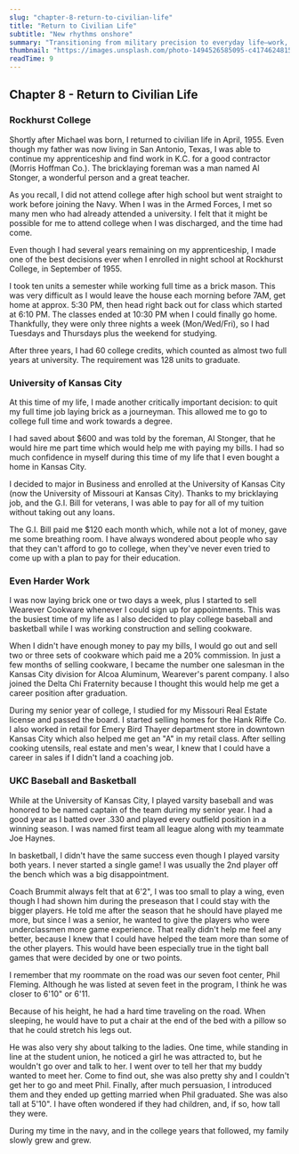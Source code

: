 ```yaml
---
slug: "chapter-8-return-to-civilian-life"
title: "Return to Civilian Life"
subtitle: "New rhythms onshore"
summary: "Transitioning from military precision to everyday life—work, community, and the steady building of a future."
thumbnail: "https://images.unsplash.com/photo-1494526585095-c41746248156?auto=format&fit=crop&w=1200&h=675&q=80"
readTime: 9
---
```


## Chapter 8 - Return to Civilian Life

### Rockhurst College

Shortly after Michael was born, I returned to civilian life in April, 1955. Even
though my father was now living in San Antonio, Texas, I was able to continue my
apprenticeship and find work in K.C. for a good contractor (Morris Hoffman Co.).
The bricklaying foreman was a man named Al Stonger, a wonderful person and a
great teacher.

As you recall, I did not attend college after high school but went straight to
work before joining the Navy. When I was in the Armed Forces, I met so many men
who had already attended a university. I felt that it might be possible for me
to attend college when I was discharged, and the time had come.

Even though I had several years remaining on my apprenticeship, I made one of
the best decisions ever when I enrolled in night school at Rockhurst College, in
September of 1955.

I took ten units a semester while working full time as a brick mason. This was
very difficult as I would leave the house each morning before 7AM, get home at
approx. 5:30 PM, then head right back out for class which started at 6:10 PM.
The classes ended at 10:30 PM when I could finally go home. Thankfully, they
were only three nights a week (Mon/Wed/Fri), so I had Tuesdays and Thursdays
plus the weekend for studying.

After three years, I had 60 college credits, which counted as almost two full
years at university. The requirement was 128 units to graduate.

### University of Kansas City

At this time of my life, I made another critically important decision: to quit
my full time job laying brick as a journeyman. This allowed me to go to college
full time and work towards a degree.

I had saved about $600 and was told by the foreman, Al Stonger, that he would
hire me part time which would help me with paying my bills. I had so much
confidence in myself during this time of my life that I even bought a home in
Kansas City.

I decided to major in Business and enrolled at the University of Kansas City
(now the University of Missouri at Kansas City). Thanks to my bricklaying job,
and the G.I. Bill for veterans, I was able to pay for all of my tuition without
taking out any loans.

The G.I. Bill paid me $120 each month which, while not a lot of money, gave me
some breathing room. I have always wondered about people who say that they can't
afford to go to college, when they've never even tried to come up with a plan to
pay for their education.

### Even Harder Work

I was now laying brick one or two days a week, plus I started to sell Wearever
Cookware whenever I could sign up for appointments. This was the busiest time of
my life as I also decided to play college baseball and basketball while I was
working construction and selling cookware.

When I didn't have enough money to pay my bills, I would go out and sell two or
three sets of cookware which paid me a 20% commission. In just a few months of
selling cookware, I became the number one salesman in the Kansas City division
for Alcoa Aluminum, Wearever's parent company. I also joined the Delta Chi
Fraternity because I thought this would help me get a career position after
graduation.

During my senior year of college, I studied for my Missouri Real Estate license
and passed the board. I started selling homes for the Hank Riffe Co. I also
worked in retail for Emery Bird Thayer department store in downtown Kansas City
which also helped me get an "A" in my retail class. After selling cooking
utensils, real estate and men's wear, I knew that I could have a career in sales
if I didn't land a coaching job.

### UKC Baseball and Basketball

While at the University of Kansas City, I played varsity baseball and was
honored to be named captain of the team during my senior year. I had a good year
as I batted over .330 and played every outfield position in a winning season. I
was named first team all league along with my teammate Joe Haynes.

In basketball, I didn't have the same success even though I played varsity both
years. I never started a single game! I was usually the 2nd player off the bench
which was a big disappointment.

Coach Brummit always felt that at 6'2", I was too small to play a wing, even
though I had shown him during the preseason that I could stay with the bigger
players. He told me after the season that he should have played me more, but
since I was a senior, he wanted to give the players who were underclassmen more
game experience. That really didn't help me feel any better, because I knew that
I could have helped the team more than some of the other players. This would
have been especially true in the tight ball games that were decided by one or
two points.

I remember that my roommate on the road was our seven foot center, Phil Fleming.
Although he was listed at seven feet in the program, I think he was closer to
6'10" or 6'11.

Because of his height, he had a hard time traveling on the road. When sleeping,
he would have to put a chair at the end of the bed with a pillow so that he
could stretch his legs out.

He was also very shy about talking to the ladies. One time, while standing in
line at the student union, he noticed a girl he was attracted to, but he
wouldn't go over and talk to her. I went over to tell her that my buddy wanted
to meet her. Come to find out, she was also pretty shy and I couldn't get her to
go and meet Phil. Finally, after much persuasion, I introduced them and they
ended up getting married when Phil graduated. She was also tall at 5'10". I have
often wondered if they had children, and, if so, how tall they were.

During my time in the navy, and in the college years that followed, my family
slowly grew and grew.
